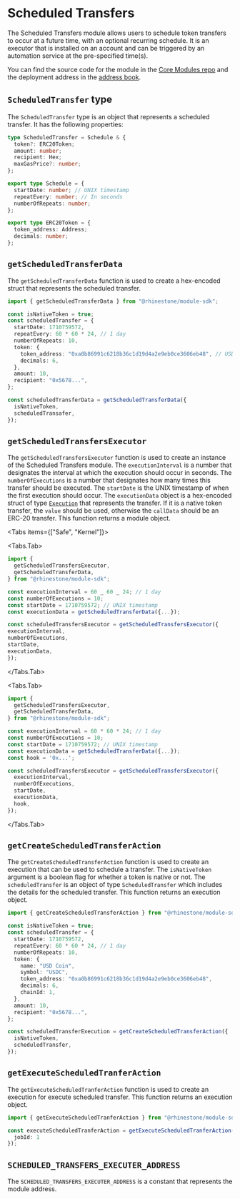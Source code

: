 
# Scheduled Transfers

The Scheduled Transfers module allows users to schedule token transfers to occur at a future time, with an optional recurring schedule. It is an executor that is installed on an account and can be triggered by an automation service at the pre-specified time(s).

You can find the source code for the module in the [Core Modules repo](https://github.com/rhinestonewtf/core-modules/tree/main/src/ScheduledTransfers) and the deployment address in the [address book](../../overview/address-book.mdx).

## `ScheduledTransfer` type

The `ScheduledTransfer` type is an object that represents a scheduled transfer. It has the following properties:

```typescript
type ScheduledTransfer = Schedule & {
  token?: ERC20Token;
  amount: number;
  recipient: Hex;
  maxGasPrice?: number;
};

export type Schedule = {
  startDate: number; // UNIX timestamp
  repeatEvery: number; // In seconds
  numberOfRepeats: number;
};

export type ERC20Token = {
  token_address: Address;
  decimals: number;
};
```

## `getScheduledTransferData`

The `getScheduledTransferData` function is used to create a hex-encoded struct that represents the scheduled transfer.

```typescript
import { getScheduledTransferData } from "@rhinestone/module-sdk";

const isNativeToken = true;
const scheduledTransfer = {
  startDate: 1710759572,
  repeatEvery: 60 * 60 * 24, // 1 day
  numberOfRepeats: 10,
  token: {
    token_address: "0xa0b86991c6218b36c1d19d4a2e9eb0ce3606eb48", // USDC
    decimals: 6,
  },
  amount: 10,
  recipient: "0x5678...",
};

const scheduledTransferData = getScheduledTransferData({
  isNativeToken,
  scheduledTransafer,
});
```

## `getScheduledTransfersExecutor`

The `getScheduledTransfersExecutor` function is used to create an instance of the Scheduled Transfers module. The `executionInterval` is a number that designates the interval at which the execution should occur in seconds. The `numberOfExecutions` is a number that designates how many times this transfer should be executed. The `startDate` is the UNIX timestamp of when the first execution should occur. The `executionData` object is a hex-encoded struct of type [`Execution`](../build/types#execution) that represents the transfer. If it is a native token transfer, the `value` should be used, otherwise the `callData` should be an ERC-20 transfer. This function returns a module object.

<Tabs items={["Safe", "Kernel"]}>

<Tabs.Tab>
```typescript
import {
  getScheduledTransfersExecutor,
  getScheduledTransferData,
} from "@rhinestone/module-sdk";

const executionInterval = 60 _ 60 _ 24; // 1 day
const numberOfExecutions = 10;
const startDate = 1710759572; // UNIX timestamp
const executionData = getScheduledTransferData({...});

const scheduledTransfersExecutor = getScheduledTransfersExecutor({
executionInterval,
numberOfExecutions,
startDate,
executionData,
});

````
</Tabs.Tab>

<Tabs.Tab>
```typescript
import {
  getScheduledTransfersExecutor,
  getScheduledTransferData,
} from "@rhinestone/module-sdk";

const executionInterval = 60 * 60 * 24; // 1 day
const numberOfExecutions = 10;
const startDate = 1710759572; // UNIX timestamp
const executionData = getScheduledTransferData({...});
const hook = '0x...';

const scheduledTransfersExecutor = getScheduledTransfersExecutor({
  executionInterval,
  numberOfExecutions,
  startDate,
  executionData,
  hook,
});
````

</Tabs.Tab>

</Tabs>

## `getCreateScheduledTransferAction`

The `getCreateScheduledTransferAction` function is used to create an execution that can be used to schedule a transfer. The `isNativeToken` argument is a boolean flag for whether a token is native or not. The `scheduledTransfer` is an object of type `ScheduledTransfer` which includes the details for the scheduled transfer. This function returns an execution object.

```typescript
import { getCreateScheduledTransferAction } from "@rhinestone/module-sdk";

const isNativeToken = true;
const scheduledTransfer = {
  startDate: 1710759572,
  repeatEvery: 60 * 60 * 24, // 1 day
  numberOfRepeats: 10,
  token: {
    name: "USD Coin",
    symbol: "USDC",
    token_address: "0xa0b86991c6218b36c1d19d4a2e9eb0ce3606eb48",
    decimals: 6,
    chainId: 1,
  },
  amount: 10,
  recipient: "0x5678...",
};

const scheduledTransferExecution = getCreateScheduledTransferAction({
  isNativeToken,
  scheduledTransfer,
});
```

## `getExecuteScheduledTranferAction`

The `getExecuteScheduledTranferAction` function is used to create an execution for execute scheduled transfer. This function returns an execution object.

```typescript
import { getExecuteScheduledTranferAction } from "@rhinestone/module-sdk";

const executeScheduledTranferAction = getExecuteScheduledTranferAction({
  jobId: 1
});
```

## `SCHEDULED_TRANSFERS_EXECUTER_ADDRESS`

The `SCHEDULED_TRANSFERS_EXECUTER_ADDRESS` is a constant that represents the module address.
